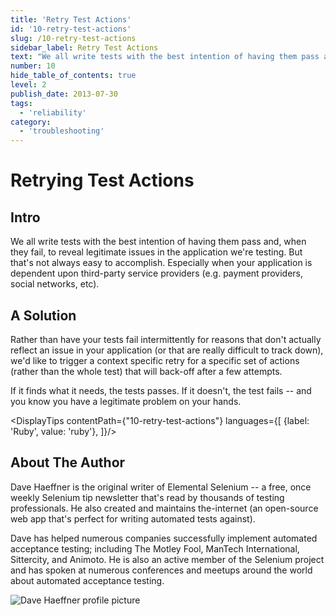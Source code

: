 ```yaml
---
title: 'Retry Test Actions'
id: '10-retry-test-actions'
slug: /10-retry-test-actions
sidebar_label: Retry Test Actions
text: "We all write tests with the best intention of having them pass and, when they fail, to reveal legitimate issues in the application we're testing. But that's not always easy to accomplish. Especially when your application is dependent upon third-party service providers (e.g. payment providers, social networks, etc)."
number: 10
hide_table_of_contents: true
level: 2
publish_date: 2013-07-30
tags:
  - 'reliability'
category:
  - 'troubleshooting'
---
```


# Retrying Test Actions

## Intro

We all write tests with the best intention of having them pass and, when they fail, to reveal legitimate issues in
the application we're testing. But that's not always easy to accomplish. Especially when your application is dependent
upon third-party service providers (e.g. payment providers, social networks, etc).

## A Solution

Rather than have your tests fail intermittently for reasons that don't actually reflect an issue in your application
(or that are really difficult to track down), we'd like to trigger a context specific retry for a specific set of
actions (rather than the whole test) that will back-off after a few attempts.

If it finds what it needs, the tests passes. If it doesn't, the test fails -- and you know you have a legitimate
problem on your hands.


<DisplayTips contentPath={"10-retry-test-actions"} languages={[
    {label: 'Ruby', value: 'ruby'},
]}/>


## About The Author

Dave Haeffner is the original writer of Elemental Selenium -- a free, once weekly Selenium tip newsletter that's read
by thousands of testing professionals. He also created and maintains the-internet (an open-source web app that's
perfect for writing automated tests against).

Dave has helped numerous companies successfully implement automated acceptance testing; including The Motley Fool,
ManTech International, Sittercity, and Animoto. He is also an active member of the Selenium project and has spoken
at numerous conferences and meetups around the world about automated acceptance testing.

![Dave Haeffner profile picture](/img/authors/dave-haeffner.jpeg#author-img 'a title')